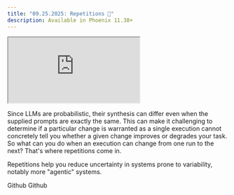 ```yaml
---
title: "09.25.2025: Repetitions 🔁"
description: Available in Phoenix 11.38+
---
```


<Update label="09.25.2025">

<Frame>
<iframe src="https://cdn.iframe.ly/8MbuGb7L" className="aspect-video" allowfullscreen="" allow="encrypted-media *;"></iframe>
</Frame>


Since LLMs are probabilistic, their synthesis can differ even when the supplied prompts are exactly the same. This can make it challenging to determine if a particular change is warranted as a single execution cannot concretely tell you whether a given change improves or degrades your task.\
So what can you do when an execution can change from one run to the next? That's where repetitions come in.

Repetitions help you reduce uncertainty in systems prone to variability, notably more "agentic" systems.

<Card title="feat: support repetitions by axiomofjoy · Pull Request #9657 · Arize-ai/phoenixGitHub" href="https://github.com/Arize-ai/phoenix/pull/9657" icon="github"  horizontal>
Github
</Card>

<Card title="feat(playground): add repetitions to playground by axiomofjoy · Pull Request #9514 · Arize-ai/phoenixGitHub" href="https://github.com/Arize-ai/phoenix/pull/9514" icon="github"  horizontal>
Github
</Card>

</Update>
